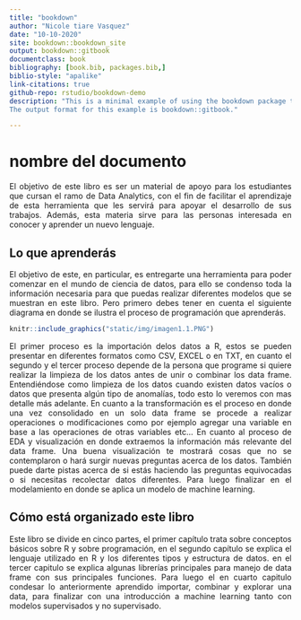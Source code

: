---
title: "bookdown"
author: "Nicole tiare Vasquez"
date: "10-10-2020"
site: bookdown::bookdown_site
output: bookdown::gitbook
documentclass: book
bibliography: [book.bib, packages.bib,]
biblio-style: "apalike"
link-citations: true
github-repo: rstudio/bookdown-demo
description: "This is a minimal example of using the bookdown package to write a book.
The output format for this example is bookdown::gitbook."

---

# nombre del documento 
<div style="text-align: justify">

El objetivo de este libro es ser un material de apoyo para los estudiantes que cursan el ramo de Data Analytics, con el fin de facilitar el aprendizaje de esta herramienta que les servirá para apoyar el desarrollo de sus trabajos. Además, esta materia sirve para las personas interesada en conocer y aprender un nuevo lenguaje.

## Lo que aprenderás

El objetivo de este, en particular, es entregarte una herramienta para poder comenzar en el mundo de ciencia de datos, para ello se condenso toda la información necesaria para que puedas realizar diferentes modelos que se muestran en este libro. Pero primero debes tener en cuenta el siguiente diagrama en donde se ilustra el proceso de programación que aprenderás. 

```{r echo=FALSE, out.width = "653px", out.height="320px",fig.align='center', fig.cap='Proceso de programación.'}
knitr::include_graphics("static/img/imagen1.1.PNG")
```

El primer proceso es la importación delos datos a R, estos se pueden presentar en diferentes formatos como CSV, EXCEL o en TXT, en cuanto el segundo y el tercer proceso depende de la persona que programe si quiere realizar la limpieza de los datos antes de unir o combinar los data frame. Entendiéndose como limpieza de los datos cuando existen datos vacíos o datos que presenta algún tipo de anomalías, todo esto lo veremos con mas detalle más adelante.  En cuanto a la transformación es el proceso en donde una vez consolidado en un solo data frame se procede a realizar operaciones o modificaciones como por ejemplo agregar una variable en base a las operaciones de otras variables etc… 
En cuanto al proceso de EDA y visualización en donde extraemos la información más relevante del data frame. Una buena visualización te mostrará cosas que no se contemplaron o hará surgir nuevas preguntas acerca de los datos. También puede darte pistas acerca de si estás haciendo las preguntas equivocadas o si necesitas recolectar datos diferentes. Para luego finalizar en el modelamiento en donde se aplica un modelo de machine learning.

## Cómo está organizado este libro

Este libro se divide en cinco partes, el primer capítulo trata sobre conceptos básicos sobre R y sobre programación, en el segundo capítulo se explica el lenguaje utilizado en R y los diferentes tipos y estructura de datos. en el tercer capitulo se explica algunas librerías principales para manejo de data frame con sus principales funciones.  Para luego el en cuarto capitulo condesar lo anteriormente aprendido importar, combinar y explorar una data, para finalizar con una introducción a machine learning tanto con modelos supervisados y no supervisado.

<div/>